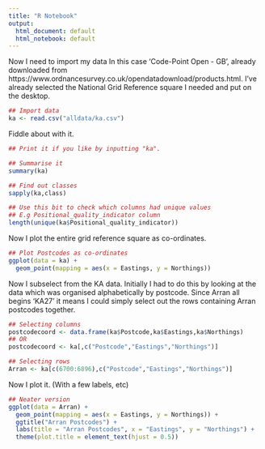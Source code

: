 ```yaml
---
title: "R Notebook"
output:
  html_document: default
  html_notebook: default
---
```


Now I need to import my data
In this case 'Code-Point Open - GB', already downloaded from https://www.ordnancesurvey.co.uk/opendatadownload/products.html. 
I've already selected the National Grid Reference square I needed and put on the desktop.
```r
## Import data
ka <- read.csv("alldata/ka.csv")
```

Fiddle about with it.
```r
## Print it if you like by inputting "ka".

## Summarise it
summary(ka)

## Find out classes
sapply(ka,class)

## Use this bit to check which columns had unique values
## E.g Positional_quality_indicator column
length(unique(ka$Positional_quality_indicator))
```

Now I plot the entire grid reference square as co-ordinates.
```r
## Plot Postcodes as co-ordinates
ggplot(data = ka) +
  geom_point(mapping = aes(x = Eastings, y = Northings))
```

Now I subselect from the KA data.
Initially I had to do this by looking at the data which was organised alphabetically by postcode.
Since Arran all begins 'KA27' it means I could simply select out the rows containing Arran postcodes together.
```r
## Selecting columns
postcodecoord <- data.frame(ka$Postcode,ka$Eastings,ka$Northings)
## OR
postcodecoord <- ka[,c("Postcode","Eastings","Northings")]

## Selecting rows
Arran <- ka[c(6700:6896),c("Postcode","Eastings","Northings")]
```

Now I plot it. (With a few labels, etc)
```r
## Neater version
ggplot(data = Arran) +
  geom_point(mapping = aes(x = Eastings, y = Northings)) +
  ggtitle("Arran Postcodes") +
  labs(title = "Arran Postcodes", x = "Eastings", y = "Northings") +
  theme(plot.title = element_text(hjust = 0.5))
```